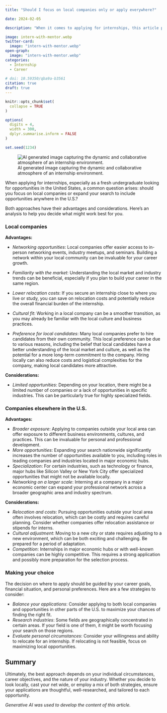 ```yaml
---
title: "Should I focus on local companies only or apply everywhere?"

date: 2024-02-05

description: "When it comes to applying for internships, this article provides guidance on whether to focus on popular companies or on local companies only. What are the pros and cons?"

image: intern-with-mentor.webp
twitter-card:
  image: "intern-with-mentor.webp"
open-graph:
  image: "intern-with-mentor.webp"
categories:
  - Internship
  - Career
  
# doi: 10.59350/qba9a-b3561
citation: true
draft: true
---
```


```r
knitr::opts_chunk$set(
  collapse = TRUE
)

options(
  digits = 4,
  width = 300,
  dplyr.summarise.inform = FALSE
)

set.seed(1234)
```


![AI generated image capturing the dynamic and collaborative atmosphere of an internship environment.](intern-with-mentor.webp)

When applying for internships, especially as a fresh undergraduate looking for opportunities in the United States, a common question arises: should you focus on local companies or expand your search to include opportunities anywhere in the U.S.? 

Both approaches have their advantages and considerations. Here's an analysis to help you decide what might work best for you.

### Local companies

**Advantages:**

- *Networking opportunities*: Local companies offer easier access to in-person networking events, industry meetups, and seminars. Building a network within your local community can be invaluable for your career growth.
- *Familiarity with the market*: Understanding the local market and industry trends can be beneficial, especially if you plan to build your career in the same region.
- *Lower relocation costs*: If you secure an internship close to where you live or study, you can save on relocation costs and potentially reduce the overall financial burden of the internship.
- *Cultural fit*: Working in a local company can be a smoother transition, as you may already be familiar with the local culture and business practices.

- *Preference for local candidates*: Many local companies prefer to hire candidates from their own community. This local preference can be due to various reasons, including the belief that local candidates have a better understanding of the local market and culture, as well as the potential for a more long-term commitment to the company. Hiring locally can also reduce costs and logistical complexities for the company, making local candidates more attractive.

**Considerations:**

- *Limited opportunities*: Depending on your location, there might be a limited number of companies or a lack of opportunities in specific industries. This can be particularly true for highly specialized fields.

### Companies elsewhere in the U.S.

**Advantages:**

- *Broader exposure*: Applying to companies outside your local area can offer exposure to different business environments, cultures, and practices. This can be invaluable for personal and professional development.
- *More opportunities*: Expanding your search nationwide significantly increases the number of opportunities available to you, including roles in leading companies and industries located in major economic hubs.
- *Specialization*: For certain industries, such as technology or finance, major hubs like Silicon Valley or New York City offer specialized opportunities that might not be available locally.
- *Networking on a larger scale*: Interning at a company in a major economic center can expand your professional network across a broader geographic area and industry spectrum.

**Considerations:**

- *Relocation and costs*: Pursuing opportunities outside your local area often involves relocation, which can be costly and requires careful planning. Consider whether companies offer relocation assistance or stipends for interns.
- *Cultural adjustment*: Moving to a new city or state requires adjusting to a new environment, which can be both exciting and challenging. Be prepared for a period of adaptation.
- *Competition*: Internships in major economic hubs or with well-known companies can be highly competitive. This requires a strong application and possibly more preparation for the selection process.

### Making your choice

The decision on where to apply should be guided by your career goals, financial situation, and personal preferences. Here are a few strategies to consider:

- *Balance your applications*: Consider applying to both local companies and opportunities in other parts of the U.S. to maximize your chances of finding the right fit.
- *Research industries*: Some fields are geographically concentrated in certain areas. If your field is one of them, it might be worth focusing your search on those regions.
- *Evaluate personal circumstances*: Consider your willingness and ability to relocate for an internship. If relocating is not feasible, focus on maximizing local opportunities.


## Summary

Ultimately, the best approach depends on your individual circumstances, career objectives, and the nature of your industry. Whether you decide to look locally, cast your net wide, or employ a mix of both strategies, ensure your applications are thoughtful, well-researched, and tailored to each opportunity.

_Generative AI was used to develop the content of this article._
